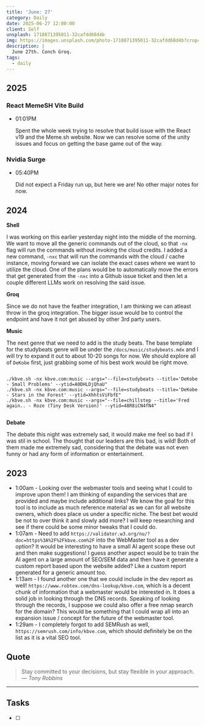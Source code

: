 ```yaml
---
title: 'June: 27'
category: Daily
date: 2025-06-27 12:00:00
client: Self
unsplash: 1718871395011-32cafdd68d4b
img: https://images.unsplash.com/photo-1718871395011-32cafdd68d4b?crop=entropy&cs=srgb&fm=jpg&ixid=MnwzNjM5Nzd8MHwxfHJhbmRvbXx8fHx8fHx8fDE2ODE3NDg2ODY&ixlib=rb-4.0.3&q=85
description: |
  June 27th. Conch Groq.
tags:
  - daily
---
```



## 2025

### React MemeSH Vite Build

-   01:01PM

    Spent the whole week trying to resolve that build issue with the React v19 and the Meme.sh website.
    Now we can resolve some of the unity issues and focus on getting the base game out of the way.
    

### Nvidia Surge

-   05:40PM

    Did not expect a Friday run up, but here we are!
    No other major notes for now.

## 2024

**Shell**

I was working on this earlier yesterday night into the middle of the morning.
We want to move all the generic commands out of the cloud, so that `-nx` flag will run the commands without invoking the cloud credits.
I added a new command, `-nxc` that will run the commands with the cloud / cache instance, moving forward we can isolate the exact cases where we want to utilize the cloud.
One of the plans would be to automatically move the errors that get generated from the `-nxc` into a Github issue ticket and then let a couple different LLMs work on resolving the said issue.

**Groq**

Since we do not have the feather integration, I am thinking we can atleast throw in the groq integration.
The bigger issue would be to control the endpoint and have it not get abused by other 3rd party users.

**Music**

The next genre that we need to add is the study beats.
The base template for the studybeats genre will be under the `/docs/music/studybeats.mdx` and I will try to expand it out to about 10-20 songs for now.
We should explore all of `DeKobe` first, just grabbing some of his best work would be right move.

```shell

./kbve.sh -nx kbve.com:music --args="--file=studybeats --title='DeKobe - Small Problems' --ytid=A0DHLDjQhaU"
./kbve.sh -nx kbve.com:music --args="--file=studybeats --title='DeKobe - Stars in the Forest' --ytid=XhhtsViFbfE"
./kbve.sh -nx kbve.com:music --args="--file=chillstep --title='Fred again.. - Roze (Tiny Desk Version)' --ytid=48R8iCN4fN4"


```

**Debate**

The debate this night was extremely sad, it would make me feel so bad if I was stil in school.
The thought that our leaders are this bad, is wild!
Both of them made me extremely sad, considering that the debate was not even funny or had any form of information or entertainment.

<Adsense />

## 2023

- 1:00am - Looking over the webmaster tools and seeing what I could to improve upon them! I am thinking of expanding the services that are provided and maybe include additional links? We know the goal for this tool is to include as much reference material as we can for all website owners, which does place us under a specific niche. The best bet would be not to over think it and slowly add more? I will keep researching and see if there could be some minor tweaks that I could do.
- 1:07am - Need to add `https://validator.w3.org/nu/?doc=https%3A%2F%2Fkbve.com%2F` into the WebMaster tool as a dev option? It would be interesting to have a small AI agent scope these out and then make suggestions! I guess another aspect would be to train the AI agent on a large amount of SEO/SEM data and then have it generate a custom report based upon the website added? Like a custom report generated for a generic amount too.
- 1:13am - I found another one that we could include in the dev report as well! `https://www.robtex.com/dns-lookup/kbve.com`, which is a decent chunk of information that a webmaster would be interested in. It does a solid job in looking through the DNS records. Speaking of looking through the records, I suppose we could also offer a free nmap search for the domain? This would be something that I could wrap all into an expansion issue / concept for the future of the webmaster tool.
- 1:29am - I completely forgot to add SEMRush as well, `https://semrush.com/info/kbve.com`, which should definitely be on the list as it is a vital SEO tool.

## Quote

> Stay committed to your decisions, but stay flexible in your approach.
> — <cite>Tony Robbins</cite>

---

## Tasks

- [ ]
